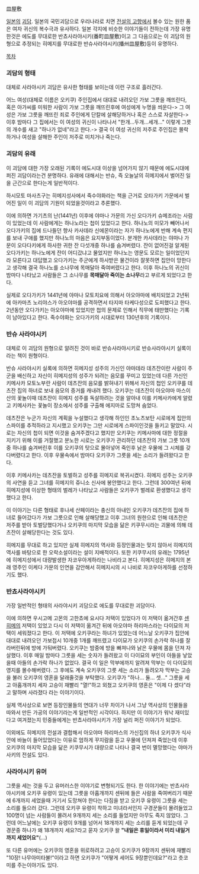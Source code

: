 皿屋敷

[[일본]]의 [[괴담]]. 일본의 국민괴담으로 우리나라로 치면 [[전설의 고향]]에서 볼수 있는 원한 품은 여자 귀신의 복수극과 유사하다. 일본 각지에 비슷한 이야기들이 전하는데 가장 유명한것은 에도를 무대로한 반쵸사라야시키(番町皿屋敷)이고 그 다음으로는 이 괴담의 원형으로 추정되는 히메지를 무대로한 반슈사라야시키(播州皿屋敷)등이 유명하다.

[[목차]]

=== 괴담의 형태 ===

대체로 사라야시키 괴담은 유사한 형태를 보이는데 이런 구조로 흘러간다.
 
어느 여성(대체로 이름은 오키쿠) 주인집에서 대대로 내려오던 가보 그릇을 깨뜨린다, 혹은 아가씨를 미워한 사람이 가보 그릇을 깨뜨린후에 여성에게 누명을 씌운다-> 그 여성은 가보 그릇을 깨뜨린 죄로 주인에게 단칼에 살해당하거나 혹은 스스로 자살한다->이후 밤마다 그 집에서는 이 여성의 귀신이 나타나서 "한개...두개...세개..." 이렇게 그릇의 개수를 새고 "하나가 없네"라고 한다.-> 결국 이 여성 귀신의 저주로 주인집은 몰락하거나 여성을 살해한 주인이 저주로 미치거나 죽는다.

=== 괴담의 유래 ===

이 괴담에 대한 가장 오래된 기록이 에도시대 이상을 넘어가지 않기 때문에 에도시대에 퍼진 괴담이라는건 분명하다. 유래에 대해서는 반슈, 즉 오늘날의 히메지에서 벌어진 일을 근간으로 한다는게 일반적이다.

하시모토 마사츠구는 히메지성사에서 죽수야화라는 책을 근거로 오타가키 가문에서 벌어진 일이 이 괴담의 기원이 되었을것이라고 추론했다. 

이에 의하면 가기츠의 난(1441년) 이후에 야마나 가문의 가신 오다가키 슈메조라는 사람이 있었는데 이 사람에게는 하나노라는 첩이 있었다고 한다. 하나노의 미모가 빼어나서 오다가키의 집에 드나들던 향사 카사데라 신에몬이라는 자가 하나노에게 반해 계속 편지를 보내 구애를 했지만 하나노의 마음은 요지부동이었다. 분개한 카사데라는 야마나 가문이 오다다키에게 하사한 귀한 잔 다섯개중 하나를 숨겨버렸다. 잔이 없어진걸 알게된 오다가키는 하나노에게 잔이 어디갔냐고 물었지만 하나노는 영문도 모르는 일이었던지라 모른다고 대답했고 오다가키는 주군에게 하사받은 물건이라 잘못하면 집안이 망한다고 생각해 결국 하나노를 소나무에 목매달아 죽여버렸다고 한다. 이후 하나노의 귀신이 밤마다 나타났고 사람들은 그 소나무를 '''목매달아 죽이는 소나무'''라고 부르게 되었다고 한다.

실제로 오다가키가 1441년에 야마나 모토치요에 의해서 아오야마에 배치되었고 2년뒤에 아카마츠 노리야스가 아오야마를 공격하면서 타지마 타케다성으로 도피했다고 한다. 2년동안 오다가키는 아오야마에 있었지만 첩의 문제로 인해서 직무에 태만했다는 기록이 남아있다고 한다. 죽수야화는 오다가키의 시대로부터 130년후의 기록이다.

=== 반슈 사라야시키 ===

대체로 이 괴담의 원형으로 알려진 것이 바로 반슈사라야시키로 반슈사라야시키 실록이라는 책이 원형이다. 

반슈 사라야시키 실록에 의하면 히메지성 성주의 가신인 야마데라 데츠잔이란 사람이 주군을 배신하고 자신이 히메지성의 성주가 되려는 음모를 꾸미고 있었는데 다른 가신인 키메사카 모토노부란 사람이 데츠잔의 음모를 밝혀내기 위해서 자신의 첩인 오키쿠를 데츠잔 집의 하녀로 보내 음모의 증거를 캐내려 했다. 오키쿠는 데츠잔이 아오야마 마스이산의 꽃놀이때 데츠잔이 히메지 성주를 독살하려는 것을 알아내 이를 키메사카에게 알렸고 키메사카는 꽃놀이 장소에서 성주를 구출해 에지마로 도망쳐 숨었다. 

데츠잔은 누군가 자신의 계획을 누설했다고 생각해 하인인 초노츠보탄 시로에게 집안의 스파이를 추적하라고 지시했고 오키쿠는 그만 시로에게 스파이인것을 들키고 말았다. 시로는 자신의 첩이 되면 이것을 숨겨주겠다고 했지만 오키쿠는 키메사마에 대한 정절을 지키기 위해 이를 거절했고 분노한 시로는 오키쿠가 관리하던 데츠잔의 가보 그릇 10개중 하나를 숨겨버린후 이를 오키쿠의 탓으로 몰아넣어 죽인후 낡은 우물에 그 시체를 갖다버렸다고 한다. 이후 우물속에서 밤마다 오키쿠가 그릇을 세는 소리가 들려왔다고 한다. 

이후 키메사카는 데츠잔을 토벌하고 성주를 히메지로 복귀시켰다. 히메지 성주는 오키쿠의 사연을 듣고 그녀를 히메지의 쥬니소 신사에 봉안했다고 한다. 그런데 300여년 뒤에 히메지성에 이상한 형태의 벌레가 나타났고 사람들은 오키쿠가 벌레로 환생했다고 생각했다고 한다.

이 이야기는 다른 형태로 후나세 산페이라는 충신의 아내인 오키쿠가 데츠잔의 집에 하녀로 들어갔다가 가보 그릇으로 인해 살해당했고 이후 그녀의 원한으로 인해 데츠잔은 저주를 받아 토벌당했다거나 오키쿠의 마지막 모습을 닮은 키쿠무시라는 괴물에 의해 데츠잔이 살해당한다는 것도 있다.

히메지를 무대로 하고 있지만 실제 히메지의 역사와 등장인물과는 맞지 않아서 히메지의 역사를 바탕으로 한 오락소설이라는 설이 지배적이다. 또한 키쿠무시의 유래는 1795년에 히메지성에서 대량발생한 자코우아게하라는 나비라고 본다. 히메지성은 히메지의 본래 영주인 이케다 가문의 인연을 감안해서 히메지시의 시 나비로 자코우아게하를 선정하기도 했다.

=== 반쵸사라야시키 ===

가장 일반적인 형태의 사라야시키 괴담으로 에도를 무대로한 괴담이다. 

이에 의하면 우시고메 고몬의 고한쵸에 요시다 저택이 있었다가 이 저택이 옮겨간후 [[센히메]]의 저택이 있었고 다시 이 저택이 옮겨간 뒤에 아오야마 하리마스라는 다이묘의 저택이 세워졌다고 한다. 이 저택에 오키쿠라는 하녀가 있었는데 어느날 오키쿠가 집안에 대대로 내려오던 가보접시 10개중 1개를 깨뜨렸고 다이묘가 오키쿠의 손가락 하나를 잘라버린뒤에 방에 가둬버렸다. 오키쿠는 밤중에 방을 빠져나와 낡은 우물에 몸을 던져 자살했다. 이후 매일 밤마다 그릇을 세는 숫자가 들려왔고 이 다이묘의 부인이 아들을 낳았을때 아들의 손가락 하나가 없었다. 결국 이 일은 막부에까지 알려져 막부는 이 다이묘의 영지를 몰수해버렸다. 그 후에도 계속 오키쿠의 그릇 세는 소리가 들려오자 막부는 고승을 불러 오키쿠의 영혼을 달래줄것을 부탁했다. 오키쿠가 "하나... 둘... 셋..." 그릇을 세고 아홉개까지 세자 고승이 재빨리 "열!"하고 외쳤고 오키쿠의 영혼은 "이제 다 셌다"라고 말하며 사라졌다 라는 이야기이다.

실제 역사상으로 보면 등장인물들의 연대가 너무 차이가 나서 그냥 역사상의 인물들을 따와서 만든 가공의 이야기라는게 일반적인 시각이다. 하지만 이 이야기가 워낙 재미있다고 여겨졌는지 민중들에게는 반쵸사라야시키가 가장 널리 퍼진 이야기가 되었다.

이외에도 히메지의 전설과 결합해서 아오야마 하리마스의 가신집의 하녀 오키쿠가 식사안에 바늘이 들어있었다는 이유로 엄하게 꾸지람을 듣고 우물에 던져져 죽었는데 이후 오키쿠의 마지막 모습을 닮은 키쿠무시가 대량으로 나타나 결국 번이 멸망했다는 야마가사키의 전설도 있다.

=== 사라야시키 유머 ===

그릇을 세는 것을 두고 유머러스한 이야기로 변형되기도 한다. 한 이야기에는 반쵸사라야시키에 오키쿠 유령이 있는데 그릇을 아홉개까지 센뒤에 들은 사람을 죽여버리기 때문에 6개까지 세었을때 거기서 도망쳐야 한다는 다짐을 받고 오키쿠 유령이 그릇을 세는 소리를 들으러 갔다. 그런데 오키쿠 유령이 착하고 미녀라서인지 구경꾼들이 몰려들었고 100명이 넘는 사람들이 몰려서 9개까지 세는 소리를 들었지만 아무도 죽지 않았다. 그런데 어느날에는 오키쿠 유령이 9개를 넘어서 18개까지 세는 소리를 듣게 되었는데 구경꾼중 하나가 왜 18개까지 세요?라고 묻자 오키쿠 왈 '''"내일은 휴일이라서 미리 내일거까지 세었어요"'''(...)

또 다른 유머에는 오키쿠의 영혼을 위로하려고 고승이 오키쿠가 9장까지 센뒤에 재빨리 "10장! 나무아미타불!"이라고 하면 오키쿠가 "어떻게 세어도 9장뿐인데요?"라고 츳코미를 주는이야기도 있다.
